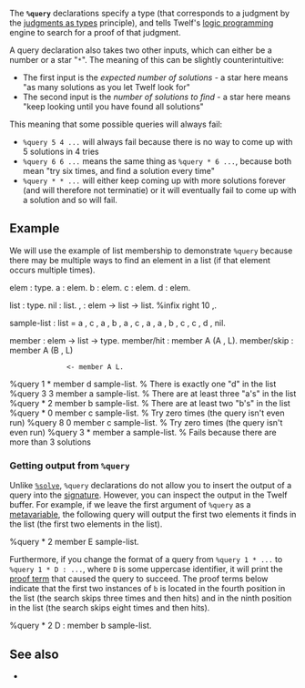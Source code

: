 The '''<tt>%query</tt>''' declarations specify a type (that corresponds to a judgment by the [[judgments as types]] principle), and tells Twelf's [[logic programming]] engine to search for a proof of that judgment. 

A query declaration also takes two other inputs, which can either be a number or a star "<tt>*</tt>". The meaning of this can be slightly counterintuitive:

* The first input is the ''expected number of solutions'' - a star here means "as many solutions as you let Twelf look for"
* The second input is the ''number of solutions to find'' - a star here means "keep looking until you have found all solutions"

This meaning that some possible queries will always fail:

* <tt>%query 5 4 ...</tt> will always fail because there is no way to come up with 5 solutions in 4 tries
* <tt>%query 6 6 ...</tt> means the same thing as <tt>%query * 6 ...</tt>, because both mean "try six times, and find a solution every time"
* <tt>%query * * ...</tt> will either keep coming up with more solutions forever (and will therefore not terminatie) or it will eventually fail to come up with a solution and so will fail.

== Example ==

We will use the example of list membership to demonstrate <tt>%query</tt> because there may be multiple ways to find an element in a list (if that element occurs multiple times).

<twelf>
elem : type.
a : elem.
b : elem.
c : elem.
d : elem.

list : type.
nil : list.
, : elem -> list -> list. %infix right 10 ,.

sample-list : list = a , c , a , b , a , c , a , a , b , c , c , d , nil.

member : elem -> list -> type.
member/hit  : member A (A , L).
member/skip : member A (B , L)
               <- member A L.
</twelf>

<twelf discard=true check=true>
%query 1 * member d sample-list.   % There is exactly one "d" in the list
%query 3 3 member a sample-list.   % There are at least three "a's" in the list
%query * 2 member b sample-list.   % There are at least two "b's" in the list
%query * 0 member c sample-list.   % Try zero times (the query isn't even run)
%query 8 0 member c sample-list.   % Try zero times (the query isn't even run)
%query 3 * member a sample-list.   % Fails because there are more than 3 solutions
</twelf>

=== Getting output from <tt>%query</tt> ===

Unlike <tt>[[%solve]]</tt>, <tt>%query</tt> declarations do not allow you to insert the output of a query into the [[signature]]. However, you can inspect the output in the Twelf buffer. For example, if we leave the first argument of <tt>%query</tt> as a [[metavariable]], the following query will output the first two elements it finds in the list (the first two elements in the list).

<twelf check=decl>
%query * 2 member E sample-list. 
</twelf>

Furthermore, if you change the format of a query from <tt>%query 1 * ...</tt> to <tt>%query 1 * D : ...</tt>, where <tt>D</tt> is some uppercase identifier, it will print the [[proof term]] that caused the query to succeed. The proof terms below indicate that the first two instances of <tt>b</tt> is located in the fourth position in the list (the search skips three times and then hits) and in the ninth position in the list (the search skips eight times and then hits).

<twelf check=decl>
%query * 2 D : member b sample-list. 
</twelf>

== See also ==

* {{guide|chapter=5|section=23|title=Query Declaration}}
{{keyword|key=query}}